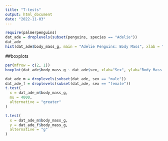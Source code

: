 ```yaml
---
title: "T-tests"
output: html_document
date: "2022-11-03"
---
```


```r
require(palmerpenguins)
dat_ade = droplevels(subset(penguins, species == "Adelie"))
dat_ade
hist(dat_ade$body_mass_g, main = "Adelie Penguins: Body Mass", xlab = "body mass (g)")
```
##boxplots
```r
par(mfrow = c(2, 1))
boxplot(dat_ade$body_mass_g ~ dat_ade$sex, xlab="Sex", ylab="Body Mass (g)", main="Body Mass of Adelie Penguins")
```

```r
dat_ade_m = droplevels(subset(dat_ade, sex == "male"))
dat_ade_f = droplevels(subset(dat_ade, sex == "female"))
t.test(
  x = dat_ade_m$body_mass_g,
  mu = 4000,
  alternative = "greater"
)

```

```r

t.test(
  x = dat_ade_m$body_mass_g,
  y = dat_ade_f$body_mass_g,
  alternative = "g"
)

```

